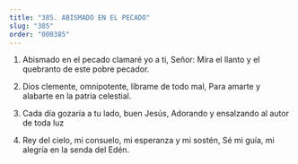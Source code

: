 ```yaml
---
title: "385. ABISMADO EN EL PECADO"
slug: "385"
order: "000385"
---
```

1. Abismado en el pecado clamaré yo a ti, Señor:
Mira el llanto y el quebranto de este pobre pecador.

2. Dios clemente, omnipotente, líbrame de todo mal, Para amarte y alabarte en la patria celestial.

3. Cada día gozaría a tu lado, buen Jesús, Adorando y ensalzando al autor de toda luz

4. Rey del cielo, mi consuelo, mi esperanza y mi sostén,
Sé mi guía, mi alegría en la senda del Edén.
